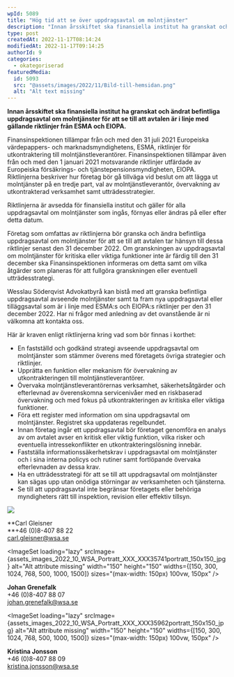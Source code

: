 ```yaml
---
wpId: 5089
title: "Hög tid att se över uppdragsavtal om molntjänster"
description: "Innan årsskiftet ska finansiella institut ha granskat och ändrat befintliga uppdragsavtal om molntjänster för att se till att avtalen är i linje med gällande riktlinjer från ESMA och EIOPA. Finansinspektionen&hellip;"
type: post
createdAt: 2022-11-17T08:14:24
modifiedAt: 2022-11-17T09:14:25
authorId: 9
categories:
  - okategoriserad
featuredMedia:
  id: 5093
  src: "@assets/images/2022/11/Bild-till-hemsidan.png"
  alt: "Alt text missing"
---
```




**Innan årsskiftet ska finansiella institut ha granskat och ändrat befintliga uppdragsavtal om molntjänster för att se till att avtalen är i linje med gällande riktlinjer från ESMA och EIOPA.**

Finansinspektionen tillämpar från och med den 31 juli 2021 Europeiska värdepappers- och marknadsmyndighetens, ESMA, riktlinjer för utkontraktering till molntjänstleverantörer. Finansinspektionen tillämpar även från och med den 1 januari 2021 motsvarande riktlinjer utfärdade av Europeiska försäkrings- och tjänstepensionsmyndigheten, EIOPA. Riktlinjerna beskriver hur företag bör gå tillväga vid beslut om att lägga ut molntjänster på en tredje part, val av molntjänstleverantör, övervakning av utkontrakterad verksamhet samt utträdesstrategier.

Riktlinjerna är avsedda för finansiella institut och gäller för alla uppdragsavtal om molntjänster som ingås, förnyas eller ändras på eller efter detta datum.

Företag som omfattas av riktlinjerna bör granska och ändra befintliga uppdragsavtal om molntjänster för att se till att avtalen tar hänsyn till dessa riktlinjer senast den 31 december 2022. Om granskningen av uppdragsavtal om molntjänster för kritiska eller viktiga funktioner inte är färdig till den 31 december ska Finansinspektionen informeras om detta samt om vilka åtgärder som planeras för att fullgöra granskningen eller eventuell utträdesstrategi.

Wesslau Söderqvist Advokatbyrå kan bistå med att granska befintliga uppdragsavtal avseende molntjänster samt ta fram nya uppdragsavtal eller tilläggsavtal som är i linje med ESMA:s och EIOPA:s riktlinjer per den 31 december 2022. Har ni frågor med anledning av det ovanstående är ni välkomna att kontakta oss.

Här är kraven enligt riktlinjerna kring vad som bör finnas i korthet:

*   En fastställd och godkänd strategi avseende uppdragsavtal om molntjänster som stämmer överens med företagets övriga strategier och riktlinjer.
*   Upprätta en funktion eller mekanism för övervakning av utkontrakteringen till molntjänstleverantörer.
*   Övervaka molntjänstleverantörernas verksamhet, säkerhetsåtgärder och efterlevnad av överenskomna servicenivåer med en riskbaserad övervakning och med fokus på utkontrakteringen av kritiska eller viktiga funktioner.
*   Föra ett register med information om sina uppdragsavtal om molntjänster. Registret ska uppdateras regelbundet.
*   Innan företag ingår ett uppdragsavtal bör företaget genomföra en analys av om avtalet avser en kritisk eller viktig funktion, vilka risker och eventuella intressekonflikter en utkontrakteringslösning innebär.
*   Fastställa informationssäkerhetskrav i uppdragsavtal om molntjänster och i sina interna policys och rutiner samt fortlöpande övervaka efterlevnaden av dessa krav.
*   Ha en utträdesstrategi för att se till att uppdragsavtal om molntjänster kan sägas upp utan onödiga störningar av verksamheten och tjänsterna.
*   Se till att uppdragsavtal inte begränsar företagets eller behöriga myndigheters rätt till inspektion, revision eller effektiv tillsyn.

![](@assets/images/2022/11/Carl-miniformat-150x150.jpg)

**Carl Gleisner  
**+46 (0)8-407 88 22  
[carl.gleisner@wsa.se](mailto:carl.gleisner@wsa.se)

<ImageSet loading="lazy" srcImage={assets_images_2022_10_WSA_Portratt_XXX_XXX35741portratt_150x150_jpg} alt="Alt attribute missing" width="150" height="150" widths={[150, 300, 1024, 768, 500, 1000, 1500]} sizes="(max-width: 150px) 100vw, 150px" />

**Johan Grenefalk**  
+46 (0)8-407 88 07  
[johan.grenefalk@wsa.se](mailto:johan.grenefalk@wsa.se)

<ImageSet loading="lazy" srcImage={assets_images_2022_10_WSA_Portratt_XXX_XXX35962portratt_150x150_jpg} alt="Alt attribute missing" width="150" height="150" widths={[150, 300, 1024, 768, 500, 1000, 1500]} sizes="(max-width: 150px) 100vw, 150px" />

**Kristina Jonsson**  
+46 (0)8-407 88 09  
[kristina.jonsson@wsa.se](mailto:kristina.jonsson@wsa.se)